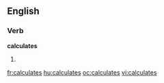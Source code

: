 
==English==

===Verb===
'''calculates'''

# {{third-person singular of|[[calculate]]}}

[[fr:calculates]]
[[hu:calculates]]
[[oc:calculates]]
[[vi:calculates]]
